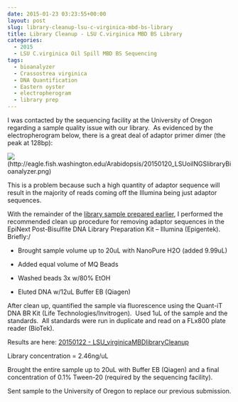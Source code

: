 ```yaml
---
date: 2015-01-23 03:23:55+00:00
layout: post
slug: library-cleanup-lsu-c-virginica-mbd-bs-library
title: Library Cleanup - LSU C.virginica MBD BS Library
categories:
  - 2015
  - LSU C.virginica Oil Spill MBD BS Sequencing
tags:
  - bioanalyzer
  - Crassostrea virginica
  - DNA Quantification
  - Eastern oyster
  - electropherogram
  - library prep
---
```


I was contacted by the sequencing facility at the University of Oregon regarding a sample quality issue with our library.  As evidenced by the electropherogram below, there is a great deal of adaptor primer dimer (the peak at 128bp):

![](https://eagle.fish.washington.edu/Arabidopsis/20150120_LSUoilNGSlibraryBioanalyzer.png)(http://eagle.fish.washington.edu/Arabidopsis/20150120_LSUoilNGSlibraryBioanalyzer.png)



This is a problem because such a high quantity of adaptor sequence will result in the majority of reads coming off the Illumina being just adaptor sequences.

With the remainder of the [library sample prepared earlier](https://robertslab.github.io/sams-notebook/posts/2014/2014-12-22-bisulfite-ngs-library-lsu-c-virginica-oil-spill-mbd-bisulfite-dna-sequencing-submission.html), I performed the recommended clean up procedure for removing adaptor sequences in the EpiNext Post-Bisulfite DNA Library Preparation Kit – Illumina (Epigentek).    Briefly:/





  * Brought sample volume up to 20uL with NanoPure H2O (added 9.99uL)



  * Added equal volume of MQ Beads



  * Washed beads 3x w/80% EtOH



  * Eluted DNA w/12uL Buffer EB (Qiagen)






After clean up, quantified the sample via fluorescence using the Quant-iT DNA BR Kit (Life Technologies/Invitrogen).  Used 1uL of the sample and the standards.  All standards were run in duplicate and read on a FLx800 plate reader (BioTek).

Results are here: [20150122 - LSU_virginicaMBDlibraryCleanup](https://docs.google.com/spreadsheets/d/1g2frcvTw4lYq3jXhUhDYTORjOdWNyRN9s3ksDKQHiRI/edit?usp=sharing)

Library concentration = 2.46ng/uL

Brought the entire sample up to 20uL with Buffer EB (Qiagen) and a final concentration of 0.1% Tween-20 (required by the sequencing facility).

Sent sample to the University of Oregon to replace our previous submission.
